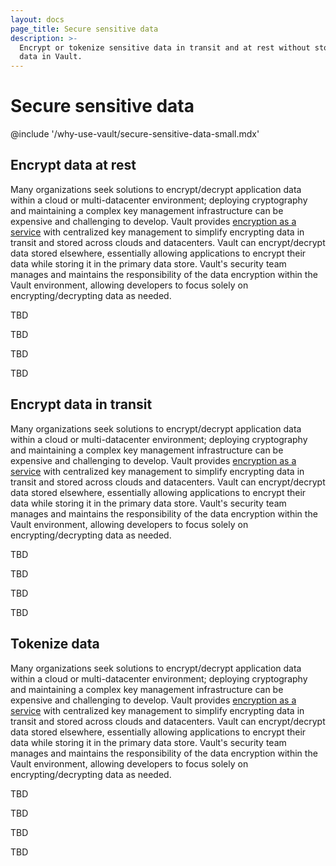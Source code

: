```yaml
---
layout: docs
page_title: Secure sensitive data
description: >-
  Encrypt or tokenize sensitive data in transit and at rest without storing the
  data in Vault.
---
```


# Secure sensitive data

@include '/why-use-vault/secure-sensitive-data-small.mdx'


## Encrypt data at rest

Many organizations seek solutions to encrypt/decrypt application data within a cloud or multi-datacenter environment; deploying cryptography and maintaining a complex key management infrastructure can be expensive and challenging to develop. Vault provides [encryption as a service](/vault/docs/secrets/transit) with centralized key management to simplify encrypting data in transit and stored across clouds and datacenters. Vault can encrypt/decrypt data stored elsewhere, essentially allowing applications to encrypt their data while storing it in the primary data store. Vault's security team manages and maintains the responsibility of the data encryption within the Vault environment, allowing developers to focus solely on encrypting/decrypting data as needed.

<Tabs>
<Tab heading="Key concepts" group="concept">

TBD

</Tab>
<Tab heading="Guides" group="guides">

TBD

</Tab>
<Tab heading="Tutorials" group="tutorials">

TBD

</Tab>
<Tab heading="References" group="reference">

TBD

</Tab>
</Tabs>


## Encrypt data in transit

Many organizations seek solutions to encrypt/decrypt application data within a cloud or multi-datacenter environment; deploying cryptography and maintaining a complex key management infrastructure can be expensive and challenging to develop. Vault provides [encryption as a service](/vault/docs/secrets/transit) with centralized key management to simplify encrypting data in transit and stored across clouds and datacenters. Vault can encrypt/decrypt data stored elsewhere, essentially allowing applications to encrypt their data while storing it in the primary data store. Vault's security team manages and maintains the responsibility of the data encryption within the Vault environment, allowing developers to focus solely on encrypting/decrypting data as needed.

<Tabs>
<Tab heading="Key concepts" group="concept">

TBD

</Tab>
<Tab heading="Guides" group="guides">

TBD

</Tab>
<Tab heading="Tutorials" group="tutorials">

TBD

</Tab>
<Tab heading="References" group="reference">

TBD

</Tab>
</Tabs>


## Tokenize data

Many organizations seek solutions to encrypt/decrypt application data within a cloud or multi-datacenter environment; deploying cryptography and maintaining a complex key management infrastructure can be expensive and challenging to develop. Vault provides [encryption as a service](/vault/docs/secrets/transit) with centralized key management to simplify encrypting data in transit and stored across clouds and datacenters. Vault can encrypt/decrypt data stored elsewhere, essentially allowing applications to encrypt their data while storing it in the primary data store. Vault's security team manages and maintains the responsibility of the data encryption within the Vault environment, allowing developers to focus solely on encrypting/decrypting data as needed.

<Tabs>
<Tab heading="Key concepts" group="concept">

TBD

</Tab>
<Tab heading="Guides" group="guides">

TBD

</Tab>
<Tab heading="Tutorials" group="tutorials">

TBD

</Tab>
<Tab heading="References" group="reference">

TBD

</Tab>
</Tabs>